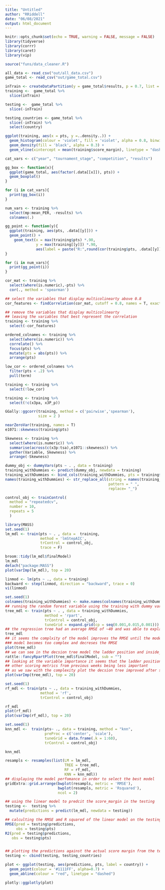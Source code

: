 ```yaml
---
title: "Untitled"
author: "RRiddell"
date: "06/08/2021"
output: html_document
---
```


```r
knitr::opts_chunk$set(echo = TRUE, warning = FALSE, message = FALSE)
library(tidyverse)
library(corrr)
library(caret)
library(vip)
```

```r
source("funs/data_cleaner.R")
```

```r
all_data <- read_csv("out/all_data.csv")
game_total <- read_csv("out/game_total.csv")
```

```r
inTrain <- createDataPartition(y = game_total$results, p = 0.7, list = F)
training <-  game_total %>% 
  slice(inTrain)

testing <-  game_total %>% 
  slice(-inTrain)

testing_countries <- game_total %>% 
  slice(-inTrain) %>% 
  select(country)
```

```r
ggplot(training, aes(x = pts, y =..density..)) +
  geom_histogram(colour = 'violet', fill = 'violet', alpha = 0.8, binwidth = 10) +
  geom_density(fill = 'black', alpha = 0.3) +
  geom_vline(xintercept = mean(training$score_margin), linetype = "dashed", colour = "blue")
```


```r
cat_vars <- c("year", "tournament_stage", "competition", "results")

gg_box <- function(x){
  ggplot(game_total, aes(factor(.data[[x]]), pts)) +
  geom_boxplot()
}

for (i in cat_vars){
  print(gg_box(i))
}

```


```r
num_vars <- training %>% 
  select(mp:mean_PER, -results) %>% 
  colnames(.)

gg_point <- function(y){
  ggplot(training, aes(pts, .data[[y]])) +
  geom_point() +
    geom_text(x = max(training$pts) *.90, 
              y = max(training[[y]]) *.90, 
              aes(label = paste("R:",round(cor(training$pts, .data[[y]]),2))))
}

for (i in num_vars){
  print(gg_point(i))
}

```

```r
cor_mat <- training %>% 
  select(where(is.numeric),-pts) %>% 
  cor(., method = 'spearman')

## select the variables that display multicolinearty above 0.8
cor_features <- findCorrelation(cor_mat, cutoff = 0.8, names = T, exact = FALSE)

## remove the variables that display multicolinearty
## leaving the variables that best represent the correlation
training <- training %>% 
  select(-cor_features)

```

```r
ordered_colnames <- training %>% 
  select(where(is.numeric)) %>% 
  correlate() %>% 
  focus(pts) %>% 
  mutate(pts = abs(pts)) %>% 
  arrange(pts)

low_cor <- ordered_colnames %>% 
  filter(pts < .2) %>% 
  pull(term) 

training <- training %>% 
  select(!low_cor)
```


```r
training <- training %>% 
  select(!c(x3pa, x3P_p))

GGally::ggcorr(training, method = c('pairwise','spearman'), 
               size = 2 )

nearZeroVar(training, names = T)
e1071::skewness(training$pts)

Skewness <- training %>%
  select(where(is.numeric)) %>% 
  summarise(across(c(x3p:tsa),e1071::skewness)) %>% 
  gather(Variable, Skewness) %>% 
  arrange(-Skewness)
```

```r
dummy_obj <- dummyVars(pts ~ . , data = training)
training_withDummies <- predict(dummy_obj, newdata = training)
training_withDummies <- bind_cols(training_withDummies, pts = training$pts)
names(training_withDummies) <- str_replace_all(string = names(training_withDummies),
                                               pattern = " ", 
                                               replace= "_")
```

```r
control_obj <- trainControl(
  method = "repeatedcv",
  number = 10,
  repeats = 5
  )
```

```r
library(MASS)
set.seed(1)
lm_mdl <- train(pts ~ . , data =  training, 
                method = 'lmStepAIC',
                trControl = control_obj,
                trace = F)

broom::tidy(lm_mdl$finalModel)
lm_mdl
detach("package:MASS")
plot(varImp(lm_mdl), top = 20)

linmod <- lm(pts ~ ., data = training)
backward <- step(linmod, direction = "backward", trace = 0)
vi(linmod)

```

```r
set.seed(1)
colnames(training_withDummies) <- make.names(colnames(training_withDummies))
## running the random forest variable using the training with dummy variable
tree_mdl <- train(pts ~ . , data = training_withDummies,
                  method = 'rpart',
                  trControl = control_obj,
                  tuneGrid = expand.grid(cp = seq(0.001,0.015,0.001)))
## the regression tree had an average RMSE of ~40 and was able to explain ~16% of the variation in the model  
tree_mdl
## it seems the complxity of the model improves the RMSE until the model hits around 0.006 after which the 
### model becomes too complex and decreses the RMSE
plot(tree_mdl)
## we can see in the decsion tree model the ladder position and inside_50 numbers were a huge factor in deciding the data
rattle::fancyRpartPlot(tree_mdl$finalModel, sub = "")
## looking at the variable importance it seems that the ladder position and inside_50 are very important
## other scoring metrics from previous weeks being less important
## as we saw with the complexity plot the decsion tree improved after some level of complexity but including too many variables decresaed the RMSE
plot(varImp(tree_mdl), top = 20)

```

```r
set.seed(1)
rf_mdl <- train(pts ~ ., data = training_withDummies,
                method = 'rf',
                trControl = control_obj)

rf_mdl
plot(rf_mdl)
plot(varImp(rf_mdl), top = 20)
```

```r
set.seed(1)
knn_mdl <-  train(pts~ ., data = training, method = "knn",
                  preProc = c('center', 'scale'),
                  tuneGrid = data.frame(.k = 1:60),
                  trControl = control_obj)

knn_mdl

```

```r
resampls <- resamples(list(LM = lm_mdl,
                           TREE = tree_mdl,
                           RF = rf_mdl,
                           KNN = knn_mdl))
## displaying the model perfomance in order to select the best model
gridExtra::grid.arrange(bwplot(resampls, metric = 'RMSE'),
                        bwplot(resampls, metric = 'Rsquared'),
                        ncol = 2)

```

```r
## using the linear model to predcit the score_margin in the testing
testing <-  testing %>%
  mutate(predictions = predict(lm_mdl, newdata = testing))

## calculting the RMSE amd R squared of the linear model on the testing data
RMSE(pred = testing$predictions,
     obs = testing$pts)
R2(pred = testing$predictions,
   obs = testing$pts)


## plotting the predictions against the actual score margin from the testing data
testing <- cbind(testing, testing_countries)

plot <- ggplot(testing, aes(predictions, pts, label = country)) +
  geom_point(colour = '#1111FF', alpha=0.7) +
  geom_abline(colour = "red", linetype = "dashed") 

plotly::ggplotly(plot)
```

